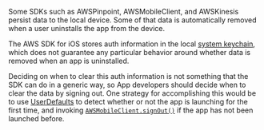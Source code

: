 Some SDKs such as AWSPinpoint, AWSMobileClient, and AWSKinesis persist data to the local device. Some of that data is automatically removed when a user uninstalls the app from the device.

The AWS SDK for iOS stores auth information in the local [system keychain](https://developer.apple.com/documentation/security/keychain_services), which does not guarantee any particular behavior around whether data is removed when an app is uninstalled.

Deciding on when to clear this auth information is not something that the SDK can do in a generic way, so App developers should decide when to clear the data by signing out. One strategy for accomplishing this would be to use [UserDefaults](https://developer.apple.com/documentation/foundation/userdefaults) to detect whether or not the app is launching for the first time, and invoking [`AWSMobileClient.signOut()`](/[platform]/sdk/auth/working-with-api/#signout) if the app has not been launched before.
